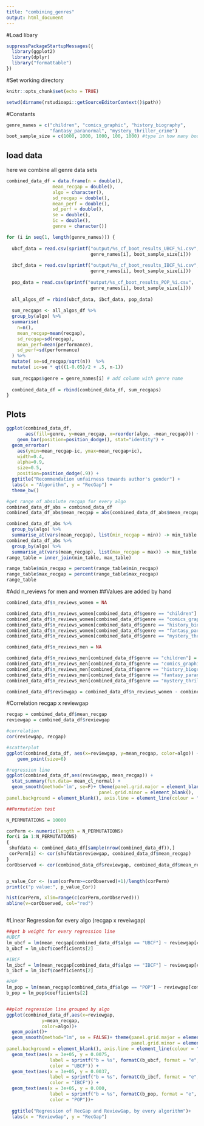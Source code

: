 ```yaml
---
title: "combining_genres"
output: html_document
---
```

#Load libary
```r
suppressPackageStartupMessages({
  library(ggplot2)
  library(dplyr)
  library("formattable")
})
```


#Set working directory

```r
knitr::opts_chunk$set(echo = TRUE)

setwd(dirname(rstudioapi::getSourceEditorContext()$path))
```

#Constants
```r
genre_names = c("children", "comics_graphic", "history_biography", 
                "fantasy_paranormal", "mystery_thriller_crime")
boot_sample_size = c(1000, 1000, 1000, 100, 1000) #type in how many boot samples every genre has. The order must match genre_names.
```

## load data

here we combine all genre data sets

```r

combined_data_df = data.frame(n = double(),
                 mean_recgap = double(), 
                 algo = character(),
                 sd_recgap = double(),
                 mean_perf = double(),
                 sd_perf = double(),
                 se = double(),
                 ic = double(),
                 genre = character())

for (i in seq(1, length(genre_names))) {
  
  ubcf_data = read.csv(sprintf("output/%s_cf_boot_results_UBCF_%i.csv", 
                               genre_names[i], boot_sample_size[i]))
  
  ibcf_data = read.csv(sprintf("output/%s_cf_boot_results_IBCF_%i.csv", 
                               genre_names[i], boot_sample_size[i]))
  
  pop_data = read.csv(sprintf("output/%s_cf_boot_results_POP_%i.csv", 
                               genre_names[i], boot_sample_size[i]))
  
  all_algos_df = rbind(ubcf_data, ibcf_data, pop_data)
  
  sum_recgaps <- all_algos_df %>%
  group_by(algo) %>%
  summarise( 
    n=n(),
    mean_recgap=mean(recgap),
    sd_recgap=sd(recgap),
    mean_perf=mean(performance),
    sd_perf=sd(performance)
  ) %>%
  mutate( se=sd_recgap/sqrt(n))  %>%
  mutate( ic=se * qt((1-0.05)/2 + .5, n-1))
  
  sum_recgaps$genre = genre_names[i] # add column with genre name
  
  combined_data_df = rbind(combined_data_df, sum_recgaps)
}


```

## Plots


```r
ggplot(combined_data_df, 
       aes(fill=genre, y=mean_recgap, x=reorder(algo, -mean_recgap))) + 
    geom_bar(position=position_dodge(), stat="identity") +
  geom_errorbar( 
    aes(ymin=mean_recgap-ic, ymax=mean_recgap+ic), 
    width=0.4, 
    alpha=0.9, 
    size=0.5, 
    position=position_dodge(.9)) +
  ggtitle("Recommendation unfairness towards author's gender") +
  labs(x = "Algorithm", y = "RecGap") +
  theme_bw()

#get range of absolute recgap for every algo
combined_data_df_abs = combined_data_df
combined_data_df_abs$mean_recgap = abs(combined_data_df_abs$mean_recgap)

combined_data_df_abs %>%
  group_by(algo) %>%
  summarise_at(vars(mean_recgap), list(min_recgap = min)) -> min_table
combined_data_df_abs %>%
  group_by(algo) %>%
  summarise_at(vars(mean_recgap), list(max_recgap = max)) -> max_table
range_table = inner_join(min_table, max_table)

range_table$min_recgap = percent(range_table$min_recgap)
range_table$max_recgap = percent(range_table$max_recgap)
range_table

```
#Add n_reviews for men and women
##Values are added by hand

```r
combined_data_df$n_reviews_women = NA

combined_data_df$n_reviews_women[combined_data_df$genre == "children"] = 135117 
combined_data_df$n_reviews_women[combined_data_df$genre == "comics_graphic"] = 9362 
combined_data_df$n_reviews_women[combined_data_df$genre == "history_biography"] = 135117  
combined_data_df$n_reviews_women[combined_data_df$genre == "fantasy_paranormal"] = 583663  
combined_data_df$n_reviews_women[combined_data_df$genre == "mystery_thriller_crime"] = 95299  

combined_data_df$n_reviews_men = NA

combined_data_df$n_reviews_men[combined_data_df$genre == "children"] = 33299 
combined_data_df$n_reviews_men[combined_data_df$genre == "comics_graphic"] = 34529 
combined_data_df$n_reviews_men[combined_data_df$genre == "history_biography"] = 51089   
combined_data_df$n_reviews_men[combined_data_df$genre == "fantasy_paranormal"] = 158062  
combined_data_df$n_reviews_men[combined_data_df$genre == "mystery_thriller_crime"] = 94127 

combined_data_df$reviewgap = combined_data_df$n_reviews_women - combined_data_df$n_reviews_men
```

#Correlation recgap x reviewgap

```r
recgap = combined_data_df$mean_recgap
reviewgap = combined_data_df$reviewgap

#correlation
cor(reviewgap, recgap)

#scatterplot
ggplot(combined_data_df, aes(x=reviewgap, y=mean_recgap, color=algo)) + 
    geom_point(size=6)

#regression line 
ggplot(combined_data_df,aes(reviewgap, mean_recgap)) +
  stat_summary(fun.data= mean_cl_normal) + 
  geom_smooth(method='lm', se=F)+ theme(panel.grid.major = element_blank(), 
                                  panel.grid.minor = element_blank(),
panel.background = element_blank(), axis.line = element_line(colour = "black"))

##Permutation test

N_PERMUTATIONS = 10000

corPerm <- numeric(length = N_PERMUTATIONS)
for(i in 1:N_PERMUTATIONS)
{
 shufdata <- combined_data_df[sample(nrow(combined_data_df)),]
 corPerm[i] <- cor(shufdata$reviewgap, combined_data_df$mean_recgap)
}
corObserved <- cor(combined_data_df$reviewgap, combined_data_df$mean_recgap)


p_value_Cor <- (sum(corPerm>=corObserved)+1)/length(corPerm)
print(c("p value:", p_value_Cor))

hist(corPerm, xlim=range(c(corPerm,corObserved)))
abline(v=corObserved, col="red")



```


#Linear Regression for every algo (recgap x reveiwgap)
```r
##get b weight for every regression line
#UBCF
lm_ubcf = lm(mean_recgap[combined_data_df$algo == "UBCF"] ~ reviewgap[combined_data_df$algo == "UBCF"], data = combined_data_df)
b_ubcf = lm_ubcf$coefficients[2]

#IBCF
lm_ibcf = lm(mean_recgap[combined_data_df$algo == "IBCF"] ~ reviewgap[combined_data_df$algo == "IBCF"], data = combined_data_df)
b_ibcf = lm_ibcf$coefficients[2]

#POP
lm_pop = lm(mean_recgap[combined_data_df$algo == "POP"] ~ reviewgap[combined_data_df$algo == "POP"], data = combined_data_df)
b_pop = lm_pop$coefficients[2]


##plot regression line grouped by algo
ggplot(combined_data_df,aes(x=reviewgap, 
             y=mean_recgap, 
             color=algo))+
  geom_point()+
  geom_smooth(method="lm", se = FALSE)+ theme(panel.grid.major = element_blank(), 
                                              panel.grid.minor = element_blank(),
panel.background = element_blank(), axis.line = element_line(colour = "black")) +
  geom_text(aes(x = 3e+05, y = 0.0075, 
                label = sprintf("b = %s", formatC(b_ubcf, format = "e", digits = 2)), 
                color = "UBCF")) +
  geom_text(aes(x = 3e+05, y = 0.0037, 
                label = sprintf("b = %s", formatC(b_ibcf, format = "e", digits = 2)), 
                color = "IBCF")) +
  geom_text(aes(x = 3e+05, y = 0.000, 
                label = sprintf("b = %s", formatC(b_pop, format = "e", digits = 2)), 
                color = "POP"))+
  
  ggtitle("Regression of RecGap and ReviewGap, by every algorithm")+
  labs(x = "ReviewGap", y = "RecGap") 
```

